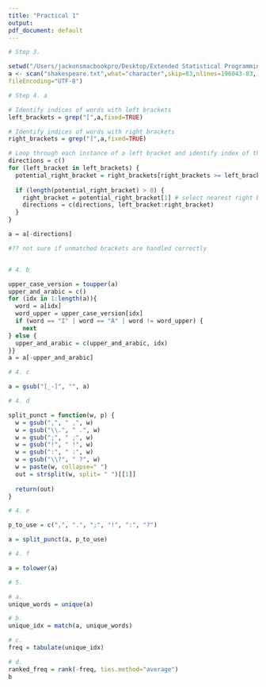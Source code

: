 ```yaml
---
title: "Practical 1"
output:
pdf_document: default
---
```


```r
# Step 3.

setwd("/Users/jackonsmacbookpro/Desktop/Extended Statistical Programming/Practicals/ExtendedStatisticalProgramming") ## comment out of submitted
a <- scan("shakespeare.txt",what="character",skip=83,nlines=196043-83,
fileEncoding="UTF-8")

```


```r
# Step 4. a

# Identify indices of words with left brackets
left_brackets = grep("[",a,fixed=TRUE)

# Identify indices of words with right brackets
right_brackets = grep("]",a,fixed=TRUE)

# Loop through each instance of a left bracket and identify index of the right bracket within next 100 words. For each iteration, delete the words between each set of brackets
directions = c()
for (left_bracket in left_brackets) {
  potential_right_bracket = right_brackets[right_brackets >= left_bracket & right_brackets <= left_bracket + 100]
  
  if (length(potential_right_bracket) > 0) {
    right_bracket = potential_right_bracket[1] # select nearest right bracket
    directions = c(directions, left_bracket:right_bracket)
  }
}

a = a[-directions]

#?? not sure if unmatched brackets are handled correctly



```


```r
# 4. b

upper_case_version = toupper(a)
upper_and_arabic = c()
for (idx in 1:length(a)){
  word = a[idx]
  word_upper = upper_case_version[idx]
  if (word == "I" | word == "A" | word != word_upper) {
    next
} else {
  upper_and_arabic = c(upper_and_arabic, idx)
}}
a = a[-upper_and_arabic]


```

```r
# 4. c

a = gsub("[_-]", "", a)


```


```r
# 4. d

split_punct = function(w, p) {
  w = gsub(",", " ,", w)
  w = gsub("\\.", " .", w)
  w = gsub(";", " ;", w)
  w = gsub("!", " !", w)
  w = gsub(":", " :", w)
  w = gsub("\\?", " ?", w)
  w = paste(w, collapse=" ")
  out = strsplit(w, split= " ")[[1]]
  
  return(out)
}

```


```r
# 4. e

p_to_use = c(",", ".", ";", "!", ":", "?")

a = split_punct(a, p_to_use)


```

```r
# 4. f

a = tolower(a)


```


```r
# 5.

# a.
unique_words = unique(a)

# b.
unique_idx = match(a, unique_words)

# c.
freq = tabulate(unique_idx)

# d.
ranked_freq = rank(-freq, ties.method="average")
b



```




